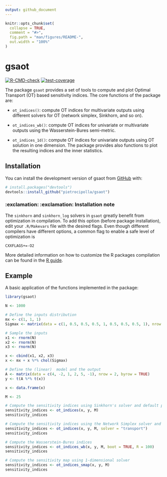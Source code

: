 ```yaml
---
output: github_document
---
```


<!-- README.md is generated from README.Rmd. Please edit that file -->

```r
knitr::opts_chunk$set(
  collapse = TRUE,
  comment = "#>",
  fig.path = "man/figures/README-",
  out.width = "100%"
)
```

# gsaot

<!-- badges: start -->
[![R-CMD-check](https://github.com/pietrocipolla/gsaot/actions/workflows/R-CMD-check.yaml/badge.svg)](https://github.com/pietrocipolla/gsaot/actions/workflows/R-CMD-check.yaml)
[![test-coverage](https://github.com/pietrocipolla/gsaot/actions/workflows/test-coverage.yaml/badge.svg)](https://github.com/pietrocipolla/gsaot/actions/workflows/test-coverage.yaml)
<!-- badges: end -->

The package `gsaot` provides a set of tools to compute and plot Optimal Transport (OT) based sensitivity indices. The core functions of the package are:

- `ot_indices()`: compute OT indices for multivariate outputs using different solvers for OT (network simplex, Sinkhorn, and so on).

- `ot_indices_wb()`: compute OT indices for univariate or multivariate outputs using the Wasserstein-Bures semi-metric.

- `ot_indices_1d()`: compute OT indices for univariate outputs using OT solution in one dimension.
The package provides also functions to plot the resulting indices and the inner statistics.

## Installation

You can install the development version of gsaot from [GitHub](https://github.com/) with:

``` r
# install.packages("devtools")
devtools::install_github("pietrocipolla/gsaot")
```

### :exclamation: :exclamation: Installation note

The `sinkhorn` and `sinkhorn_log` solvers in `gsaot` greatly benefit from optimization in compilation. To add this option (before package installation), edit your `.R/Makevars` file with the desired flags. Even though different compilers have different options, a common flag to enable a safe level of optimization is

```
CXXFLAGS+=-O2
```

More detailed information on how to customize the R packages compilation can be found in the  [R guide](https://cran.r-project.org/doc/manuals/R-admin.html#Customizing-package-compilation).

## Example

A basic application of the functions implemented in the package:

```r
library(gsaot)

N <- 1000

# Define the inputs distribution
mx <- c(1, 1, 1)
Sigmax <- matrix(data = c(1, 0.5, 0.5, 0.5, 1, 0.5, 0.5, 0.5, 1), nrow = 3)

# Sample the inputs
x1 <- rnorm(N)
x2 <- rnorm(N)
x3 <- rnorm(N)

x <- cbind(x1, x2, x3)
x <- mx + x %*% chol(Sigmax)

# Define the (linear)  model and the output
A <- matrix(data = c(4, -2, 1, 2, 5, -1), nrow = 2, byrow = TRUE)
y <- t(A %*% t(x))

x <- data.frame(x)

M <- 25

# Compute the sensitivity indices using Sinkhorn's solver and default parameters
sensitivity_indices <- ot_indices(x, y, M)
sensitivity_indices

# Compute the sensitivity indices using the Network Simplex solver and default parameters
sensitivity_indices <- ot_indices(x, y, M, solver = "transport")
sensitivity_indices

# Compute the Wasserstein-Bures indices
sensitivity_indices <- ot_indices_wb(x, y, M, boot = TRUE, R = 100)
sensitivity_indices

# Compute the sensitivity map using 1-dimensional solver
sensitivity_indices <- ot_indices_smap(x, y, M)
sensitivity_indices
```

